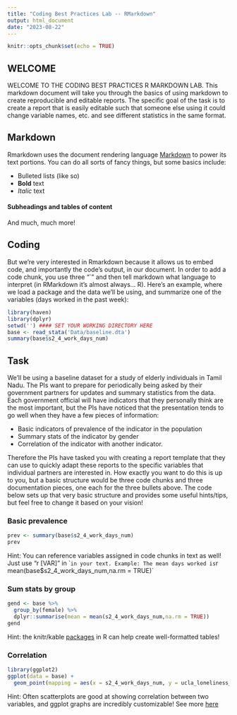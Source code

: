 ```yaml
---
title: "Coding Best Practices Lab -- RMarkdown"
output: html_document
date: "2023-08-22"
---
```


```r
knitr::opts_chunk$set(echo = TRUE)
```

## WELCOME

WELCOME TO THE CODING BEST PRACTICES R MARKDOWN LAB. This markdown document will take you through the basics of using markdown to create reproducible and editable reports. The specific goal of the task is to create a report that is easily editable such that someone else using it could change variable names, etc. and see different statistics in the same format.


## Markdown
Rmarkdown uses the document rendering language [Markdown](https://www.markdownguide.org/) to power its text portions. You can do all sorts of fancy things, but some basics include:

 - Bulleted lists (like so)
 - **Bold** text
 - *Italic* text
 
#### Subheadings and tables of content

And much, much more!

## Coding
But we're very interested in Rmarkdown because it allows us to embed code, and importantly the code's output, in our document. In order to add a code chunk, you use three "`" and then tell markdown what language to interpret (in RMarkdown it's almost always... R). Here's an example, where we load a package and the data we'll be using, and summarize one of the variables (days worked in the past week):

```r
library(haven)
library(dplyr)
setwd('') #### SET YOUR WORKING DIRECTORY HERE
base <- read_stata('Data/baseline.dta')
summary(base$s2_4_work_days_num)
```

## Task
We'll be using a baseline dataset for a study of elderly individuals in Tamil Nadu. The PIs want to prepare for periodically being asked by their government partners for updates and summary statistics from the data. Each government official will have indicators that they personally think are the most important, but the PIs have noticed that the presentation tends to go well when they have a few pieces of information: 

 - Basic indicators of prevalence of the indicator in the population
 - Summary stats of the indicator by gender
 - Correlation of the indicator with another indicator.
 
Therefore the PIs have tasked you with creating a report template that they can use to quickly adapt these reports to the specific variables that individual partners are interested in. How exactly you want to do this is up to you, but a basic structure would be three code chunks and three documentation pieces, one each for the three bullets above. The code below sets up that very basic structure and provides some useful hints/tips, but feel free to change it based on your vision!

### Basic prevalence

```r
prev <- summary(base$s2_4_work_days_num)
prev

```

Hint: You can reference variables assigned in code chunks in text as well! Just use "r [VAR]" in `` in your text. Example: The mean days worked is `r mean(base$s2_4_work_days_num,na.rm = TRUE)`

### Sum stats by group
```r
gend <- base %>%
  group_by(female) %>%
  dplyr::summarise(mean = mean(s2_4_work_days_num,na.rm = TRUE))
gend
```

Hint: the knitr/kable [packages](https://cran.r-project.org/web/packages/kableExtra/vignettes/awesome_table_in_html.html) in R can help create well-formatted tables!

### Correlation
```r
library(ggplot2)
ggplot(data = base) + 
  geom_point(mapping = aes(x = s2_4_work_days_num, y = ucla_loneliness_index))
```

Hint: Often scatterplots are good at showing correlation between two variables, and ggplot graphs are incredibly customizable! See more [here](https://ggplot2.tidyverse.org/)

